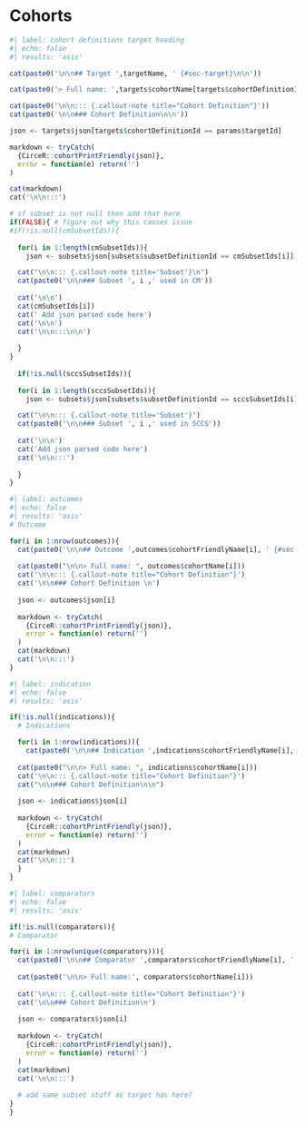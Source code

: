 # Cohorts

```r
#| label: cohort definitions target heading
#| echo: false
#| results: 'asis'

cat(paste0('\n\n## Target ',targetName, ' {#sec-target}\n\n'))

cat(paste0('> Full name: ',targets$cohortName[targets$cohortDefinitionId == targetId]))

cat(paste0('\n\n::: {.callout-note title="Cohort Definition"}'))
cat(paste0('\n\n### Cohort Definition\n\n'))

json <- targets$json[targets$cohortDefinitionId == params$targetId]

markdown <- tryCatch(
  {CirceR::cohortPrintFriendly(json)}, 
  error = function(e) return('')
)

cat(markdown)
cat('\n\n:::')

# if subset is not null then add that here
if(FALSE){ # figure out why this causes issue
#if(!is.null(cmSubsetIds)){
  
  for(i in 1:length(cmSubsetIds)){
    json <- subsets$json[subsets$subsetDefinitionId == cmSubsetIds[i]]

  cat("\n\n::: {.callout-note title='Subset'}\n")
  cat(paste0('\n\n### Subset ', i ,' used in CM'))
  
  cat('\n\n')
  cat(cmSubsetIds[i])
  cat(' Add json parsed code here')
  cat('\n\n')
  cat('\n\n:::\n\n')
  
  }
}
  
  if(!is.null(sccsSubsetIds)){
   
  for(i in 1:length(sccsSubsetIds)){
    json <- subsets$json[subsets$subsetDefinitionId == sccsSubsetIds[i]]

  cat("\n\n::: {.callout-note title='Subset'}")
  cat(paste0('\n\n### Subset ', i ,' used in SCCS'))
  
  cat('\n\n')
  cat('Add json parsed code here')
  cat('\n\n:::')
  
  }
}

```



```r
#| label: outcomes
#| echo: false
#| results: 'asis'
# Outcome

for(i in 1:nrow(outcomes)){
  cat(paste0('\n\n## Outcome ',outcomes$cohortFriendlyName[i], ' {#sec-',OhdsiReportGenerator::removeSpaces(outcomes$cohortFriendlyName[i]),'}\n\n'))
  
  cat(paste0("\n\n> Full name: ", outcomes$cohortName[i]))
  cat('\n\n::: {.callout-note title="Cohort Definition"}')
  cat('\n\n### Cohort Definition \n')
  
  json <- outcomes$json[i]
  
  markdown <- tryCatch(
    {CirceR::cohortPrintFriendly(json)}, 
    error = function(e) return('')
  )
  cat(markdown)
  cat('\n\n:::')
}

```


```r
#| label: indication
#| echo: false
#| results: 'asis'

if(!is.null(indications)){
  # Indications

  for(i in 1:nrow(indications)){
    cat(paste0('\n\n## Indication ',indications$cohortFriendlyName[i], ' {#sec-',OhdsiReportGenerator::removeSpaces(indications$cohortFriendlyName[i]),'}\n\n'))
  
  cat(paste0("\n\n> Full name: ", indications$cohortName[i]))
  cat('\n\n::: {.callout-note title="Cohort Definition"}')
  cat("\n\n### Cohort Definition\n\n")
  
  json <- indications$json[i]
  
  markdown <- tryCatch(
    {CirceR::cohortPrintFriendly(json)}, 
    error = function(e) return('')
  )
  cat(markdown)
  cat('\n\n:::')
  }
}
```



```r
#| label: comparators
#| echo: false
#| results: 'asis'

if(!is.null(comparators)){
# Comparator

for(i in 1:nrow(unique(comparators))){
  cat(paste0('\n\n## Comparator ',comparators$cohortFriendlyName[i], ' {#sec-',OhdsiReportGenerator::removeSpaces(comparators$cohortFriendlyName[i]),'}\n\n'))
  
  cat(paste0('\n\n> Full name:', comparators$cohortName[i]))
  
  cat('\n\n::: {.callout-note title="Cohort Definition"}')
  cat('\n\n### Cohort Definition\n')
  
  json <- comparators$json[i]
  
  markdown <- tryCatch(
    {CirceR::cohortPrintFriendly(json)}, 
    error = function(e) return('')
  )
  cat(markdown)
  cat('\n\n:::')
  
  # add same subset stuff as target has here?
}
}

```
